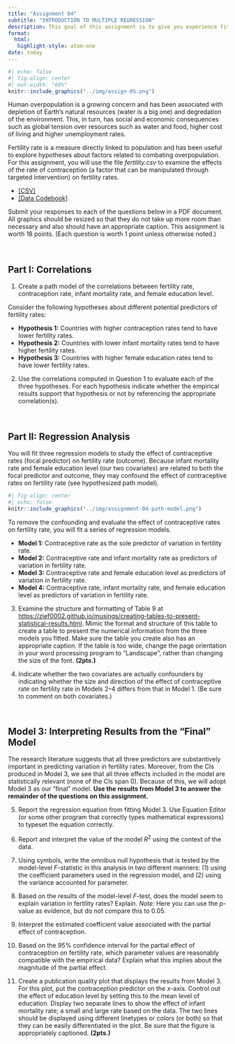 ```yaml
---
title: "Assignment 04"
subtitle: "INTRODUCTION TO MULTIPLE REGRESSION"
description: This goal of this assignment is to give you experience fitting and interpreting multiple regression models. This assignment is worth 13 points. Each question is worth 1 point unless otherwise noted. <br /><br /> *Copyright EPSY 8251, 2024*
format:
  html:
   highlight-style: atom-one
date: today
---
```



```r
#| echo: false
#| fig-align: center
#| out-width: "60%"
knitr::include_graphics("../img/assign-05.png")
```


Human overpopulation is a growing concern and has been associated with depletion of Earth’s natural resources (water is a big one) and degredation of the environment. This, in turn, has social and economic consequences such as global tension over resources such as water and food, higher cost of living and higher unemployment rates. 

Fertility rate is a measure directly linked to population and has been useful to explore hypotheses about factors related to combating overpopulation. For this assignment, you will use the file *fertility.csv* to examine the effects of the rate of contraception (a factor that can be manipulated through targeted intervention) on fertility rates. 

- [[CSV]](https://raw.githubusercontent.com/zief0002/fantastic-enigma/main/data/fertility.csv)
- [[Data Codebook]](https://zief0002.github.io/fantastic-enigma/codebooks/fertility.html)


Submit your responses to each of the questions below in a PDF document. All graphics should be resized so that they do not take up more room than necessary and also should have an appropriate caption. This assignment is worth 18 points. (Each question is worth 1 point unless otherwise noted.)

<br />


## Part I: Correlations


1. Create a path model of the correlations between fertility rate, contraception rate, infant mortality rate, and female education level.


Consider the following hypotheses about different potential predictors of fertility rates:

- **Hypothesis 1:** Countries with higher contraception rates tend to have lower fertility rates.
- **Hypothesis 2:** Countries with lower infant mortality rates tend to have higher fertility rates.
- **Hypothesis 3:** Countries with higher female education rates tend to have lower fertility rates.

2. Use the correlations computed in Question 1 to evaluate each of the three hypotheses. For each hypothesis indicate whether the empirical results support that hypothesis or not by referencing the appropriate correlation(s).




<br />


## Part II: Regression Analysis

You will fit three regression models to study the effect of contraceptive rates (focal predictor) on fertility rate (outcome). Because infant mortality rate and female education level (our two covariates) are related to both the focal predictor and outcome, they may confound the effect of contraceptive rates on fertility rate (see hypothesized path model).

```r
#| fig-align: center
#| echo: false
knitr::include_graphics("../img/assignment-04-path-model.png")
```

To remove the confounding and evaluate the effect of contraceptive rates on fertility rate, you will fit a series of regression models.

- **Model 1:** Contraceptive rate as the sole predictor of variation in fertility rate.
- **Model 2:** Contraceptive rate and infant mortality rate as predictors of variation in fertility rate.
- **Model 3:** Contraceptive rate and female education level as predictors of variation in fertility rate.
- **Model 4:** Contraceptive rate, infant mortality rate, and female education level as predictors of variation in fertility rate.

3. Examine the structure and formatting of Table 9 at <https://zief0002.github.io/musings/creating-tables-to-present-statistical-results.html>. Mimic the format and structure of this table to create a table to present the numerical information from the three models you fitted. Make sure the table you create also has an appropriate caption. If the table is too wide, change the page orientation in your word processing program to "Landscape", rather than changing the size of the font. **(2pts.)**

4. Indicate whether the two covariates are actually confounders by indicating whether the size and direction of the effect of contraceptive rate on fertility rate in Models 2--4  differs from that in Model 1. (Be sure to comment on both covariates.)




<br />


## Model 3: Interpreting Results from the "Final" Model

The research literature suggests that all three predictors are substantively important in predicting variation in fertility rates. Moreover, from the CIs produced in Model 3, we see that all three effects included in the model are statistically relevant (none of the CIs span 0). Because of this, we will adopt Model 3 as our "final" model. **Use the results from Model 3 to answer the remainder of the questions on this assignment.**

5. Report the regression equation from fitting Model 3. Use Equation Editor (or some other program that correctly types mathematical expressions) to typeset the equation correctly.

6. Report and interpret the value of the model $R^2$ using the context of the data.

7. Using symbols, write the omnibus null hypothesis that is tested by the model-level *F*-statistic in this analysis in two different manners: (1) using the coefficient parameters used in the regression model, and (2) using the variance accounted for parameter.

8. Based on the results of the model-level *F*-test, does the model seem to explain variation in fertility rates? Explain. *Note:* Here you can use the *p*-value as evidence, but do not compare this to 0.05.

9. Interpret the estimated coefficient value associated with the partial effect of contraception.

10. Based on the 95% confidence interval for the partial effect of contraception on fertility rate, which parameter values are reasonably compatible with the empirical data? Explain what this implies about the magnitude of the partial effect. 

11. Create a publication quality plot that displays the results from Model 3. For this plot, put the contraception predictor on the *x*-axis. Control out the effect of education level by setting this to the mean level of education. Display two separate lines to show the effect of infant mortality rate; a small and large rate based on the data. The two lines should be displayed using different linetypes or colors (or both) so that they can be easily differentiated in the plot. Be sure that the figure is appropriately captioned. **(2pts.)**



<br />

